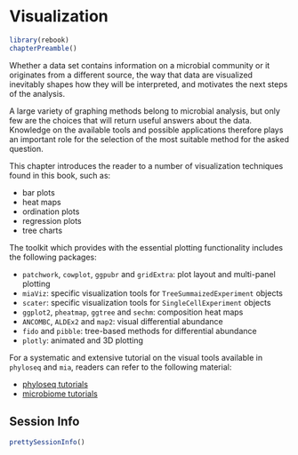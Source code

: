 # Visualization

```r
library(rebook)
chapterPreamble()
```

Whether a data set contains information on a microbial community or it originates from a different source, the way that data are visualized inevitably shapes how they will be interpreted, and motivates the next steps of the analysis.

A large variety of graphing methods belong to microbial analysis, but only few are the choices that will return useful answers about the data. Knowledge on the available tools and possible applications therefore plays an important role for the selection of the most suitable method for the asked question.

This chapter introduces the reader to a number of visualization techniques found in this book, such as:

* bar plots
* heat maps
* ordination plots
* regression plots
* tree charts

The toolkit which provides with the essential plotting functionality includes the following packages:

* `patchwork`, `cowplot`, `ggpubr` and `gridExtra`: plot layout and multi-panel plotting
* `miaViz`: specific visualization tools for `TreeSummaizedExperiment` objects
* `scater`: specific visualization tools for `SingleCellExperiment` objects
* `ggplot2`, `pheatmap`, `ggtree` and `sechm`: composition heat maps
* `ANCOMBC`, `ALDEx2` and `map2`: visual differential abundance
* `fido` and `pibble`: tree-based methods for differential abundance
* `plotly`: animated and 3D plotting

For a systematic and extensive tutorial on the visual tools available in `phyloseq` and `mia`, readers can refer to the following material:

* [phyloseq tutorials](http://joey711.github.io/phyloseq/tutorials-index)
* [microbiome tutorials](https://microbiome.github.io/tutorials/)

## Session Info {-}

```r
prettySessionInfo()
```